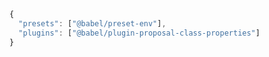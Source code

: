 ```js
{
  "presets": ["@babel/preset-env"],
  "plugins": ["@babel/plugin-proposal-class-properties"]
}
```
